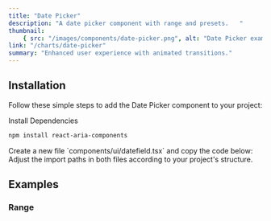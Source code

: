 ```yaml
---
title: "Date Picker"
description: "A date picker component with range and presets.   "
thumbnail:
    { src: "/images/components/date-picker.png", alt: "Date Picker example" }
link: "/charts/date-picker"
summary: "Enhanced user experience with animated transitions."
---
```


<ComponentPreview name="date-picker-demo" />

## Installation

Follow these simple steps to add the Date Picker component to your project:

<Steps>

<Step>
Install Dependencies
</Step>

```bash 
npm install react-aria-components 
```

<Step>
    Create a new file `components/ui/datefield.tsx` and copy the code below:
</Step>

<CollapsibleSource name="datefield" />

<Step>
    Adjust the import paths in both files according to your project's structure.
</Step>

</Steps>

## Examples

### Range

<ComponentPreview name="date-picker-range" />
